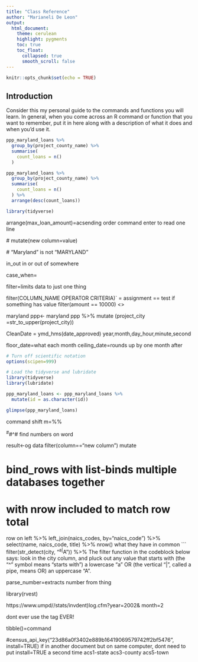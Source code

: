 ```yaml
---
title: "Class Reference"
author: "Marianeli De Leon"
output:
  html_document:
    theme: cerulean
    highlight: pygments
    toc: true
    toc_float:
      collapsed: true
      smooth_scroll: false
---
```


```r
knitr::opts_chunk$set(echo = TRUE)
```

## Introduction

Consider this my personal guide to the commands and functions you will learn. In general, when you come across an R command or function that you want to remember, put it in here along with a description of what it does and when you'd use it.
```r
ppp_maryland_loans %>%
  group_by(project_county_name) %>%
  summarise(
    count_loans = n()
  )
```
```r
ppp_maryland_loans %>%
  group_by(project_county_name) %>%
  summarise(
    count_loans = n()
  ) %>%
  arrange(desc(count_loans))
```
```r
library(tidyverse)
```
 arrange(max_loan_amount)=acsending order
 command enter to read one line
 
 # mutate(new column=value)
 
 # "Maryland" is not "MARYLAND"
 
 in_out in or out of somewhere
 
 case_when= 
 
 filter=limits data to just one thing
 
 filter(COLUMN_NAME OPERATOR CRITERIA)`
 = assignment    == test if something has value
 filter(amount == 10000) <>
 
 maryland ppp<- maryland ppp %>% mutate (project_city =str_to_upper(project_city))
 
  CleanDate = ymd_hms(date_approved) year,month,day_hour,minute,second
  
  floor_date=what each month
  ceiling_date=rounds up by one month after
  
  ```r
# Turn off scientific notation
options(scipen=999)

# Load the tidyverse and lubridate
library(tidyverse)
library(lubridate)
```
```r
ppp_maryland_loans <- ppp_maryland_loans %>%
  mutate(id = as.character(id))

glimpse(ppp_maryland_loans)
```
command shift m=%%

^#^#^# find numbers on word

result<-og data
filter(column=="new column")
mutate



# bind_rows with list-binds multiple databases together


# with nrow included to match row total
row on left %>% left_join(naics_codes, by="naics_code") %>% select(name, naics_code, title) %>% nrow() what they have in common
```
filter(str_detect(city, "^a|^A")) %>% The filter function in the codeblock below says: look in the city column, and pluck out any value that starts with (the "^" symbol means "starts with") a lowercase "a" OR (the vertical "|", called a pipe, means OR) an uppercase "A".  

parse_number=extracts number from thing

library(rvest)

https://www.umpd//stats/invdent)log.cfm?year=2002& month=2

dont ever use the <blink> tag EVER!

tibble()=command

#census_api_key("23d86a0f3402e889b16419069579742ff2bf5476", install=TRUE) if in another document but on same computer, dont need to put install=TRUE a second time
acs1-state acs3-county acs5-town 